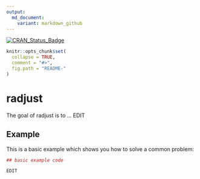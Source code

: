 ```yaml
---
output:
  md_document:
    variant: markdown_github
---
```


[![CRAN_Status_Badge](http://www.r-pkg.org/badges/version/radjust)](https://cran.r-project.org/package=radjust)

<!-- README.md is generated from README.Rmd. Please edit that file -->

```r
knitr::opts_chunk$set(
  collapse = TRUE,
  comment = "#>",
  fig.path = "README-"
)
```

# radjust

The goal of radjust is to ... EDIT

## Example

This is a basic example which shows you how to solve a common problem:

```r
## basic example code

EDIT
```
